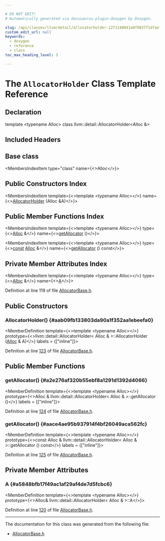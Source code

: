 ```yaml
---

# DO NOT EDIT!
# Automatically generated via docusaurus-plugin-doxygen by Doxygen.

slug: /api/classes/llvm/detail/allocatorholder-1271148041a0f9837f1dfaefe67a52ce
custom_edit_url: null
keywords:
  - doxygen
  - reference
  - class
toc_max_heading_level: 3

---
```





# The `AllocatorHolder` Class Template Reference

<DoxygenPage pluginConfig={pluginConfig}>



## Declaration

<CodeBlock>template &lt;typename Alloc&gt;
class llvm::detail::AllocatorHolder&lt;Alloc &amp;&gt;</CodeBlock>

## Included Headers

<IncludesList>
<IncludesListItem
  filePath="llvm/Support/AllocatorBase.h"
  permalink="/docs/api/files/include/include/llvm/include/llvm/support/allocatorbase-h"
  isLocal="true" />
</IncludesList>

## Base class

<MembersIndex>

<MembersIndexItem
  type="class"
  name={<>Alloc</>}>
</MembersIndexItem>

</MembersIndex>

## Public Constructors Index

<MembersIndex>

<MembersIndexItem
  template={<>template &lt;typename Alloc&gt;</>}
  name={<><a href="#aab09fb133803da90a1f352aa1ebeefa0">AllocatorHolder</a> (Alloc &amp;A)</>}>
</MembersIndexItem>

</MembersIndex>

## Public Member Functions Index

<MembersIndex>

<MembersIndexItem
  template={<>template &lt;typename Alloc&gt;</>}
  type={<><a href="/docs/api/namespaces/llvm/#a264176188c0aadccd3ca5b6929b5a2e1aea571dc00aef155a16d4e7e1861e1682">Alloc</a> &amp;</>}
  name={<><a href="#a2e276af320b55ebf8a1291d1392d4066">getAllocator</a> ()</>}>
</MembersIndexItem>

<MembersIndexItem
  template={<>template &lt;typename Alloc&gt;</>}
  type={<><a href="/docs/api/files/lib/lib/target/lib/target/aarch64/aarch64promoteconstant-cpp/#a90f8350fecae261c25be85d38b451bff">const</a> <a href="/docs/api/namespaces/llvm/#a264176188c0aadccd3ca5b6929b5a2e1aea571dc00aef155a16d4e7e1861e1682">Alloc</a> &amp;</>}
  name={<><a href="#aace4ae95b937914f4bf26049aca562fc">getAllocator</a> () const</>}>
</MembersIndexItem>

</MembersIndex>

## Private Member Attributes Index

<MembersIndex>

<MembersIndexItem
  template={<>template &lt;typename Alloc&gt;</>}
  type={<><a href="/docs/api/namespaces/llvm/#a264176188c0aadccd3ca5b6929b5a2e1aea571dc00aef155a16d4e7e1861e1682">Alloc</a> &amp;</>}
  name={<><a href="#a5848bfb17f49ac1af29af4de7d5fcbc6">A</a></>}>
</MembersIndexItem>

</MembersIndex>


Definition at line 119 of file <a href="/docs/api/files/include/include/llvm/include/llvm/support/allocatorbase-h">AllocatorBase.h</a>.

<SectionDefinition>

## Public Constructors

### AllocatorHolder() {#aab09fb133803da90a1f352aa1ebeefa0}

<MemberDefinition
  template={<>template &lt;typename Alloc&gt;</>}
  prototype={<>llvm::detail::AllocatorHolder&lt; Alloc &amp; &gt;::AllocatorHolder (<a href="/docs/api/namespaces/llvm/#a264176188c0aadccd3ca5b6929b5a2e1aea571dc00aef155a16d4e7e1861e1682">Alloc</a> &amp; A)</>}
  labels = {["inline"]}>

Definition at line <a href="/docs/api/files/include/include/llvm/include/llvm/support/allocatorbase-h/#l00123">123</a> of file <a href="/docs/api/files/include/include/llvm/include/llvm/support/allocatorbase-h">AllocatorBase.h</a>.
</MemberDefinition>

</SectionDefinition>

<SectionDefinition>

## Public Member Functions

### getAllocator() {#a2e276af320b55ebf8a1291d1392d4066}

<MemberDefinition
  template={<>template &lt;typename Alloc&gt;</>}
  prototype={<>Alloc &amp; llvm::detail::AllocatorHolder&lt; Alloc &amp; &gt;::getAllocator ()</>}
  labels = {["inline"]}>

Definition at line <a href="/docs/api/files/include/include/llvm/include/llvm/support/allocatorbase-h/#l00124">124</a> of file <a href="/docs/api/files/include/include/llvm/include/llvm/support/allocatorbase-h">AllocatorBase.h</a>.
</MemberDefinition>

### getAllocator() {#aace4ae95b937914f4bf26049aca562fc}

<MemberDefinition
  template={<>template &lt;typename Alloc&gt;</>}
  prototype={<>const Alloc &amp; llvm::detail::AllocatorHolder&lt; Alloc &amp; &gt;::getAllocator () const</>}
  labels = {["inline"]}>

Definition at line <a href="/docs/api/files/include/include/llvm/include/llvm/support/allocatorbase-h/#l00125">125</a> of file <a href="/docs/api/files/include/include/llvm/include/llvm/support/allocatorbase-h">AllocatorBase.h</a>.
</MemberDefinition>

</SectionDefinition>

<SectionDefinition>

## Private Member Attributes

### A {#a5848bfb17f49ac1af29af4de7d5fcbc6}

<MemberDefinition
  template={<>template &lt;typename Alloc&gt;</>}
  prototype={<>Alloc&amp; llvm::detail::AllocatorHolder&lt; Alloc &amp; &gt;::A</>}>

Definition at line <a href="/docs/api/files/include/include/llvm/include/llvm/support/allocatorbase-h/#l00120">120</a> of file <a href="/docs/api/files/include/include/llvm/include/llvm/support/allocatorbase-h">AllocatorBase.h</a>.
</MemberDefinition>

</SectionDefinition>

<hr/>

The documentation for this class was generated from the following file:

<ul>
<li><a href="/docs/api/files/include/include/llvm/include/llvm/support/allocatorbase-h">AllocatorBase.h</a></li>
</ul>

</DoxygenPage>
